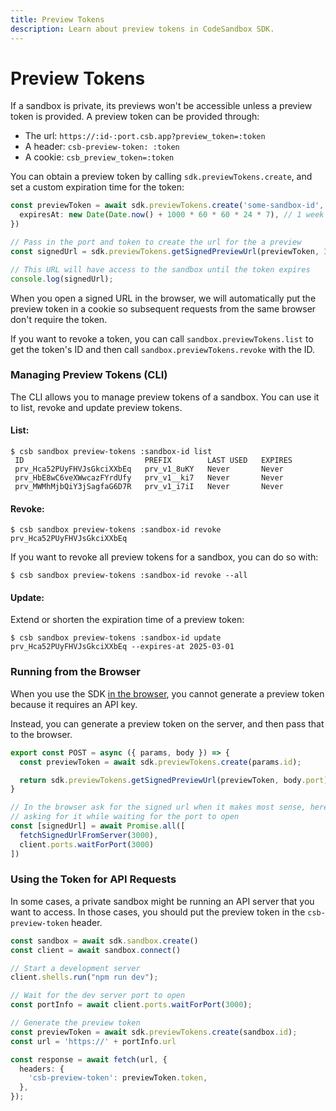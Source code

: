 ```yaml
---
title: Preview Tokens
description: Learn about preview tokens in CodeSandbox SDK.
---
```



# Preview Tokens

If a sandbox is private, its previews won't be accessible unless a preview token is provided. A preview token can be provided through:

- The url: `https://:id-:port.csb.app?preview_token=:token`
- A header: `csb-preview-token: :token`
- A cookie: `csb_preview_token=:token`

You can obtain a preview token by calling `sdk.previewTokens.create`, and set a custom expiration time for the token:

```ts
const previewToken = await sdk.previewTokens.create('some-sandbox-id', {
  expiresAt: new Date(Date.now() + 1000 * 60 * 60 * 24 * 7), // 1 week from now
})

// Pass in the port and token to create the url for the a preview
const signedUrl = sdk.previewTokens.getSignedPreviewUrl(previewToken, 3000)

// This URL will have access to the sandbox until the token expires
console.log(signedUrl);
```

<Callout>
When you open a signed URL in the browser, we will automatically put the preview token in a
cookie so subsequent requests from the same browser don't require the token.
</Callout>

If you want to revoke a token, you can call `sandbox.previewTokens.list` to get the token's ID and then call `sandbox.previewTokens.revoke` with the ID.

### Managing Preview Tokens (CLI)

The CLI allows you to manage preview tokens of a sandbox. You can use it to list, revoke and update preview tokens.

#### List: 

```
$ csb sandbox preview-tokens :sandbox-id list
 ID                           PREFIX        LAST USED   EXPIRES
 prv_Hca52PUyFHVJsGkciXXbEq   prv_v1_8uKY   Never       Never
 prv_HbE8wC6veXWwcazFYrdUfy   prv_v1__ki7   Never       Never
 prv_MWMhMjbQiY3jSagfaG6D7R   prv_v1_i7iI   Never       Never
```

#### Revoke: 

```
$ csb sandbox preview-tokens :sandbox-id revoke prv_Hca52PUyFHVJsGkciXXbEq
```

If you want to revoke all preview tokens for a sandbox, you can do so with:

```
$ csb sandbox preview-tokens :sandbox-id revoke --all
```

#### Update:

Extend or shorten the expiration time of a preview token:

```
$ csb sandbox preview-tokens :sandbox-id update prv_Hca52PUyFHVJsGkciXXbEq --expires-at 2025-03-01
```

### Running from the Browser

When you use the SDK [in the browser](https://codesandbox.io/docs/sdk/sandboxes#opening-a-sandbox-from-the-browser), you cannot generate a preview token because it requires an API key.

Instead, you can generate a preview token on the server, and then pass that to the browser.

```ts
export const POST = async ({ params, body }) => {
  const previewToken = await sdk.previewTokens.create(params.id);

  return sdk.previewTokens.getSignedPreviewUrl(previewToken, body.port)
}

// In the browser ask for the signed url when it makes most sense, here
// asking for it while waiting for the port to open
const [signedUrl] = await Promise.all([
  fetchSignedUrlFromServer(3000),
  client.ports.waitForPort(3000)
])
```

### Using the Token for API Requests

In some cases, a private sandbox might be running an API server that you want to access. In those cases, you should put the preview token in the `csb-preview-token` header.

```ts
const sandbox = await sdk.sandbox.create()
const client = await sandbox.connect()

// Start a development server
client.shells.run("npm run dev");

// Wait for the dev server port to open
const portInfo = await client.ports.waitForPort(3000);

// Generate the preview token
const previewToken = await sdk.previewTokens.create(sandbox.id);
const url = 'https://' + portInfo.url

const response = await fetch(url, {
  headers: {
    'csb-preview-token': previewToken.token,
  },
});
```
